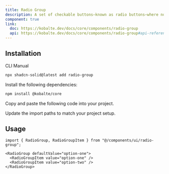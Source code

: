 ```yaml
---
title: Radio Group
description: A set of checkable buttons—known as radio buttons—where no more than one of the buttons can be checked at a time.
component: true
link:
  doc: https://kobalte.dev/docs/core/components/radio-group
  api: https://kobalte.dev/docs/core/components/radio-group#api-reference
---
```


<ComponentPreview name="radio-group-demo" />

## Installation

<Tabs defaultValue="cli">

<TabsList>
  <TabsTrigger value="cli">CLI</TabsTrigger>
  <TabsTrigger value="manual">Manual</TabsTrigger>
  <TabsIndicator class="bg-primary" />
</TabsList>

<TabsContent value="cli">

```bash
npx shadcn-solid@latest add radio-group
```

</TabsContent>

<TabsContent value="manual">

<Steps>

<Step>Install the following dependencies:</Step>

```bash
npm install @kobalte/core
```

<Step>Copy and paste the following code into your project.</Step>

<ComponentSource name="radio-group" />

<Step>Update the import paths to match your project setup.</Step>

</Steps>

</TabsContent>

</Tabs>

## Usage

```tsx
import { RadioGroup, RadioGroupItem } from "@/components/ui/radio-group";
```

```tsx
<RadioGroup defaultValue="option-one">
  <RadioGroupItem value="option-one" />
  <RadioGroupItem value="option-two" />
</RadioGroup>
```
